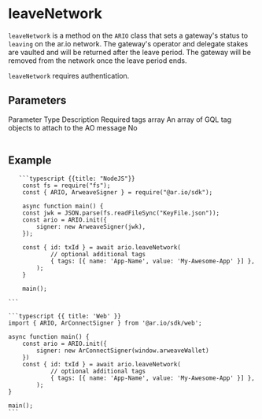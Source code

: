 
<HeroPattern />

# leaveNetwork

`leaveNetwork` is a method on the `ARIO` class that sets a gateway's status to `leaving` on the ar.io network. The gateway's operator and delegate stakes are vaulted and will be returned after the leave period. The gateway will be removed from the network once the leave period ends.

`leaveNetwork` requires authentication.

## Parameters

<Table>
  <Table.Head>
    <Table.Row>
      <Table.Header>Parameter</Table.Header>
      <Table.Header>Type</Table.Header>
      <Table.Header>Description</Table.Header>
      <Table.Header>Required</Table.Header>
    </Table.Row>
  </Table.Head>
  <Table.Body>
    <Table.Row>
      <Table.Cell className="font-semibold">tags</Table.Cell>
      <Table.Cell>array</Table.Cell>
      <Table.Cell>An array of GQL tag objects to attach to the AO message</Table.Cell>
      <Table.Cell>No</Table.Cell>
    </Table.Row>
  </Table.Body>
</Table>

## Example

<CodeGroup title="leaveNetwork">

       ```typescript {{title: "NodeJS"}}
        const fs = require("fs");
        const { ARIO, ArweaveSigner } = require("@ar.io/sdk");

        async function main() {
        const jwk = JSON.parse(fs.readFileSync("KeyFile.json"));
        const ario = ARIO.init({
            signer: new ArweaveSigner(jwk),
        });

        const { id: txId } = await ario.leaveNetwork(
                // optional additional tags
                { tags: [{ name: 'App-Name', value: 'My-Awesome-App' }] },
            );
        }

        main();

    ```

    ```typescript {{ title: 'Web' }}
    import { ARIO, ArConnectSigner } from '@ar.io/sdk/web';

    async function main() {
        const ario = ARIO.init({
            signer: new ArConnectSigner(window.arweaveWallet)
        })
        const { id: txId } = await ario.leaveNetwork(
                // optional additional tags
                { tags: [{ name: 'App-Name', value: 'My-Awesome-App' }] },
            );
    }

    main();
    ```

</CodeGroup>
